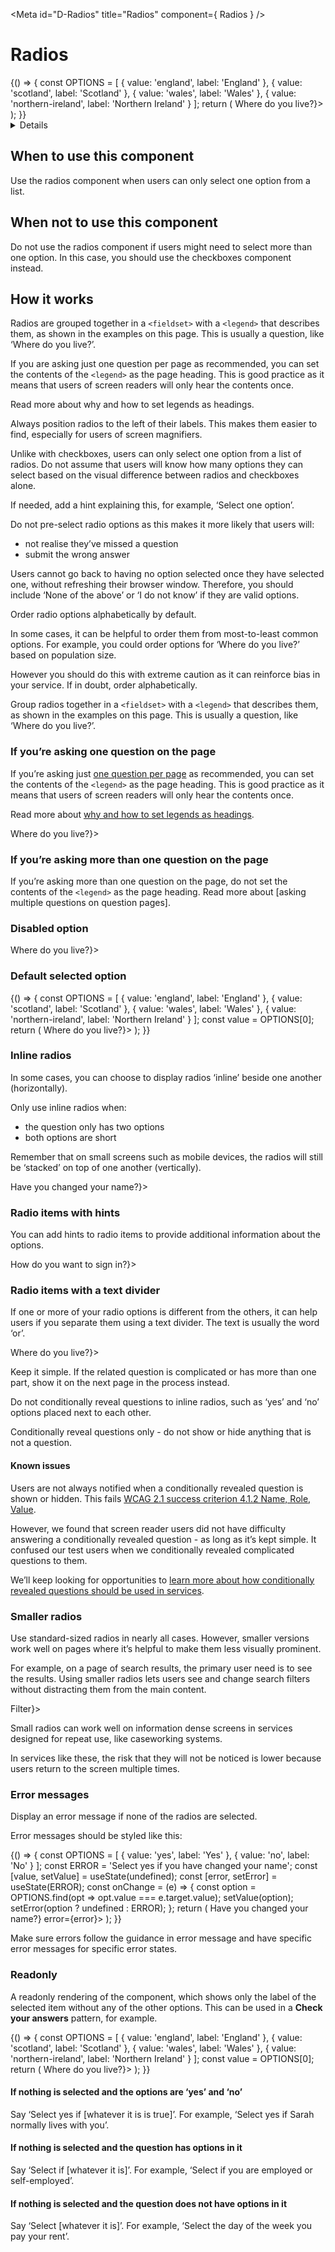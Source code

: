 <!-- Global imports -->

<!-- Local imports -->

<Meta
  id="D-Radios"
  title="Radios"
  component={ Radios }
/>

# Radios

<Canvas withToolbar>
  <Story name="Radios">
    {() => {
      const OPTIONS = [
        { value: 'england', label: 'England' },
        { value: 'scotland', label: 'Scotland' },
        { value: 'wales', label: 'Wales' },
        { value: 'northern-ireland', label: 'Northern Ireland' }
      ];
      return (
        <FormGroup
          id="radios"
          label={<h1 className="govuk-heading-l">Where do you live?</h1>}>
          <Radios
            id="radios"
            fieldId="where-do-you-live-radios"
            options={OPTIONS}
          />
        </FormGroup>
      );
    }}
  </Story>
</Canvas>

<Details summary="Properties" className="no-indent">
  <ArgsTable of={ Radios } />
</Details>


## When to use this component

Use the radios component when users can only select one option from a list.


## When not to use this component

Do not use the radios component if users might need to select more than one
option. In this case, you should use the checkboxes component instead.


## How it works

Radios are grouped together in a `<fieldset>` with a `<legend>` that describes
them, as shown in the examples on this page. This is usually a question, like
‘Where do you live?’.

If you are asking just one question per page as recommended, you can set the
contents of the `<legend>` as the page heading. This is good practice as it
means that users of screen readers will only hear the contents once.

Read more about why and how to set legends as headings.

Always position radios to the left of their labels. This makes them easier to
find, especially for users of screen magnifiers.

Unlike with checkboxes, users can only select one option from a list of radios.
Do not assume that users will know how many options they can select based on the
visual difference between radios and checkboxes alone.

If needed, add a hint explaining this, for example, ‘Select one option’.

Do not pre-select radio options as this makes it more likely that users will:

- not realise they’ve missed a question
- submit the wrong answer

Users cannot go back to having no option selected once they have selected one,
without refreshing their browser window. Therefore, you should include ‘None of
the above’ or ‘I do not know’ if they are valid options.

Order radio options alphabetically by default.

In some cases, it can be helpful to order them from most-to-least common
options. For example, you could order options for ‘Where do you live?’ based on
population size.

However you should do this with extreme caution as it can reinforce bias in your
service. If in doubt, order alphabetically.

Group radios together in a `<fieldset>` with a `<legend>` that describes them,
as shown in the examples on this page. This is usually a question, like ‘Where
do you live?’.


### If you’re asking one question on the page

If you’re asking just [one question per page] as recommended, you can set the
contents of the `<legend>` as the page heading. This is good practice as it
means that users of screen readers will only hear the contents once.

Read more about [why and how to set legends as headings].

<Canvas>
  <Story name="Standard">
    <FormGroup
      id="standard"
      label={<h1 className="govuk-heading-l">Where do you live?</h1>}>
      <Radios
        id="standard"
        fieldId="where-do-you-live-standard"
        options={[
          { value: 'england', label: 'England' },
          { value: 'scotland', label: 'Scotland' },
          { value: 'wales', label: 'Wales' },
          { value: 'northern-ireland', label: 'Northern Ireland' }
        ]}
      />
    </FormGroup>
  </Story>
</Canvas>


### If you’re asking more than one question on the page

If you’re asking more than one question on the page, do not set the contents of
the `<legend>` as the page heading. Read more about [asking multiple questions
on question pages].

<Canvas>
  <Story name="No heading">
    <FormGroup
      id="no-heading"
      label="Where do you live?">
      <Radios
        id="no-heading"
        fieldId="where-do-you-live-no-heading"
        options={[
          { value: 'england', label: 'England' },
          { value: 'scotland', label: 'Scotland' },
          { value: 'wales', label: 'Wales' },
          { value: 'northern-ireland', label: 'Northern Ireland' }
        ]}
      />
    </FormGroup>
  </Story>
</Canvas>

### Disabled option

<Canvas>
  <Story name="Disabled option">
    <FormGroup
      id="disabled-option"
      label={<h1 className="govuk-heading-l">Where do you live?</h1>}>
      <Radios
        id="disabled-option"
        fieldId="where-do-you-live-disabled"
        options={[
          { value: 'england', label: 'England' },
          { value: 'scotland', label: 'Scotland' },
          { value: 'wales', label: 'Wales' },
          { value: 'northern-ireland', label: 'Northern Ireland', disabled: true }
        ]}
      />
    </FormGroup>
  </Story>
</Canvas>

### Default selected option

<Canvas>
  <Story name="Selected option">
    {() => {
      const OPTIONS = [
        { value: 'england', label: 'England' },
        { value: 'scotland', label: 'Scotland' },
        { value: 'wales', label: 'Wales' },
        { value: 'northern-ireland', label: 'Northern Ireland' }
      ];
      const value = OPTIONS[0];
      return (
        <FormGroup
          id="selected"
          label={<h1 className="govuk-heading-l">Where do you live?</h1>}>
          <Radios
            id="selected-option"
            fieldId="where-do-you-live-selected"
            options={OPTIONS}
            value={value}
          />
        </FormGroup>
      );
    }}
  </Story>
</Canvas>


### Inline radios

In some cases, you can choose to display radios ‘inline’ beside one another
(horizontally).

Only use inline radios when:

- the question only has two options
- both options are short

Remember that on small screens such as mobile devices, the radios will still be
‘stacked’ on top of one another (vertically).

<Canvas>
  <Story name="Inline">
    <FormGroup
      id="inline"
      hint="This includes changing your last name or spelling your name differently."
      label={<h1 className="govuk-heading-l">Have you changed your name?</h1>}>
      <Radios
        classModifiers="inline"
        id="inline"
        fieldId="changed-name-inline"
        options={[
          { value: 'yes', label: 'Yes' },
          { value: 'no', label: 'No' }
        ]}
      />
    </FormGroup>
  </Story>
</Canvas>


### Radio items with hints

You can add hints to radio items to provide additional information about the
options.

<Canvas>
  <Story name="Hints">
    <FormGroup
      id="hints"
      hint="This includes changing your last name or spelling your name differently."
      label={<h1 className="govuk-heading-l">How do you want to sign in?</h1>}>
      <Radios
        id="hints"
        fieldId="sign-in-hints"
        options={[
          {
            value: 'government-gateway',
            label: 'Sign in with Government Gateway',
            hint: 'You’ll have a user ID if you’ve registered for Self Assessment or filed a tax return online before.'
          },
          {
            value: 'govuk-verify',
            label: 'Sign in with GOV.UK Verify',
            hint: 'You’ll have an account if you’ve already proved your identity with either Barclays, CitizenSafe, Digidentity, Experian, Post Office, Royal Mail or SecureIdentity.'
          }
        ]}
      />
    </FormGroup>
  </Story>
</Canvas>


### Radio items with a text divider

If one or more of your radio options is different from the others, it can help
users if you separate them using a text divider. The text is usually the word
‘or’.

<Canvas>
  <Story name="Divider">
    <FormGroup
      id="divider"
      label={<h1 className="govuk-heading-l">Where do you live?</h1>}>
      <Radios
        id="divider"
        fieldId="where-do-you-live-divider"
        options={[
          { value: 'england', label: 'England' },
          { value: 'scotland', label: 'Scotland' },
          { value: 'wales', label: 'Wales' },
          { value: 'northern-ireland', label: 'Northern Ireland' },
          'or',
          { value: 'abroad', label: 'I am a British citizen living abroad' }
        ]}
      />
    </FormGroup>
  </Story>
</Canvas>


Keep it simple. If the related question is complicated or has more than one
part, show it on the next page in the process instead.

Do not conditionally reveal questions to inline radios, such as ‘yes’ and ‘no’
options placed next to each other.

Conditionally reveal questions only - do not show or hide anything that is not a
question.


#### Known issues

Users are not always notified when a conditionally revealed question is shown or
hidden. This fails [WCAG 2.1 success criterion 4.1.2 Name, Role, Value].

However, we found that screen reader users did not have difficulty answering a
conditionally revealed question - as long as it’s kept simple. It confused our
test users when we conditionally revealed complicated questions to them.

We’ll keep looking for opportunities to [learn more about how conditionally
revealed questions should be used in services].


### Smaller radios

Use standard-sized radios in nearly all cases. However, smaller versions work
well on pages where it’s helpful to make them less visually prominent.

For example, on a page of search results, the primary user need is to see the
results. Using smaller radios lets users see and change search filters without
distracting them from the main content.

<Canvas>
  <Story name="Small">
    <FormGroup
      id="small"
      label={<h3>Filter</h3>}>
      <Radios
        classModifiers="small"
        id="small"
        fieldId="filter-small"
        options={[
          { value: 'month', label: 'Monthly' },
          { value: 'year', label: 'Yearly' }
        ]}
      />
    </FormGroup>
  </Story>
</Canvas>


Small radios can work well on information dense screens in services designed for
repeat use, like caseworking systems.

In services like these, the risk that they will not be noticed is lower because
users return to the screen multiple times.


### Error messages

Display an error message if none of the radios are selected.

Error messages should be styled like this:

<Canvas>
  <Story name="Errors">
    {() => {
      const OPTIONS = [
        { value: 'yes', label: 'Yes' },
        { value: 'no', label: 'No' }
      ];
      const ERROR = 'Select yes if you have changed your name';
      const [value, setValue] = useState(undefined);
      const [error, setError] = useState(ERROR);
      const onChange = (e) => {
        const option = OPTIONS.find(opt => opt.value === e.target.value);
        setValue(option);
        setError(option ? undefined : ERROR);
      };
      return (
        <FormGroup
          id="errors"
          hint="This includes changing your last name or spelling your name differently."
          label={<h1 className="govuk-heading-l">Have you changed your name?</h1>}
          error={error}>
          <Radios
            classModifiers="inline"
            id="errors"
            fieldId="changed-name-errors"
            options={OPTIONS}
            onChange={onChange}
            value={value}
          />
        </FormGroup>
      );
    }}
  </Story>
</Canvas>

Make sure errors follow the guidance in error message and have specific error
messages for specific error states.

### Readonly

A readonly rendering of the component, which shows only the label of the selected item
without any of the other options. This can be used in a **Check your answers** pattern,
for example.

<Canvas>
  <Story name="Readonly">
    {() => {
      const OPTIONS = [
        { value: 'england', label: 'England' },
        { value: 'scotland', label: 'Scotland' },
        { value: 'wales', label: 'Wales' },
        { value: 'northern-ireland', label: 'Northern Ireland' }
      ];
      const value = OPTIONS[0];
      return (
        <FormGroup
          id="readonly"
          label={<h1 className="govuk-heading-l">Where do you live?</h1>}>
          <Radios
            id="readonly-option"
            fieldId="where-do-you-live-readonly"
            options={OPTIONS}
            readonly
            value={value}
          />
        </FormGroup>
      );
    }}
  </Story>
</Canvas>

#### If nothing is selected and the options are ‘yes’ and ‘no’

Say ‘Select yes if [whatever it is is true]’.
For example, ‘Select yes if Sarah normally lives with you’.


#### If nothing is selected and the question has options in it

Say ‘Select if [whatever it is]’.
For example, ‘Select if you are employed or self-employed’.


#### If nothing is selected and the question does not have options in it

Say ‘Select [whatever it is]’.
For example, ‘Select the day of the week you pay your rent’.


[one question per page]: https://design-system.service.gov.uk/patterns/question-pages/#start-by-asking-one-question-per-page
[why and how to set legends as headings]: https://design-system.service.gov.uk/get-started/labels-legends-headings
[WCAG 2.1 success criterion 4.1.2 Name, Role, Value]: https://www.w3.org/WAI/WCAG21/Understanding/name-role-value.html
[learn more about how conditionally revealed questions should be used in services]: https://github.com/alphagov/govuk-design-system-backlog/issues/37